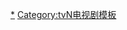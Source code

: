 {{Navbox
|name   = 需要浪漫系列
|title  = 需要浪漫系列
|titlestyle = background-color:#FFA2AD;
|groupstyle = background-color:#FFA2AD;
|belowstyle = background-color:#FFA2AD;
|listclass = hlist
|group1 = [[需要浪漫]]
|list1  =
*[[金楨勳]]
*[[曹汝貞]] 
*[[崔振赫]]
*[[崔汝珍]]
*[[崔松賢]]
|group2 = [[需要浪漫2]]
|list2  =
*[[鄭有美]]
*[[李陣郁]]
*[[金知碩]]
*[[金智友]]
*[[姜藝瑟]]
|group3 = [[需要浪漫3]]
|list3  =
*[[金素妍]]
*[[盛駿]]
*[[南宮珉]]
*[[王智媛]]
}}
<noinclude>
[[Category:tvN月火連續劇|*]]
[[Category:tvN电视剧模板]]
</noinclude>
